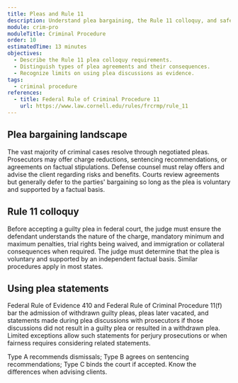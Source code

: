 ```yaml
---
title: Pleas and Rule 11
description: Understand plea bargaining, the Rule 11 colloquy, and safeguards for guilty pleas.
module: crim-pro
moduleTitle: Criminal Procedure
order: 10
estimatedTime: 13 minutes
objectives:
  - Describe the Rule 11 plea colloquy requirements.
  - Distinguish types of plea agreements and their consequences.
  - Recognize limits on using plea discussions as evidence.
tags:
  - criminal procedure
references:
  - title: Federal Rule of Criminal Procedure 11
    url: https://www.law.cornell.edu/rules/frcrmp/rule_11
---
```


## Plea bargaining landscape

The vast majority of criminal cases resolve through negotiated pleas. Prosecutors may offer charge reductions, sentencing recommendations, or agreements on factual stipulations. Defense counsel must relay offers and advise the client regarding risks and benefits. Courts review agreements but generally defer to the parties' bargaining so long as the plea is voluntary and supported by a factual basis.

## Rule 11 colloquy

Before accepting a guilty plea in federal court, the judge must ensure the defendant understands the nature of the charge, mandatory minimum and maximum penalties, trial rights being waived, and immigration or collateral consequences when required. The judge must determine that the plea is voluntary and supported by an independent factual basis. Similar procedures apply in most states.

## Using plea statements

Federal Rule of Evidence 410 and Federal Rule of Criminal Procedure 11(f) bar the admission of withdrawn guilty pleas, pleas later vacated, and statements made during plea discussions with prosecutors if those discussions did not result in a guilty plea or resulted in a withdrawn plea. Limited exceptions allow such statements for perjury prosecutions or when fairness requires considering related statements.

<Callout kind="tip" title="Plea agreement types">
  Type A recommends dismissals; Type B agrees on sentencing recommendations; Type C binds the court if accepted. Know the differences when advising clients.
</Callout>
